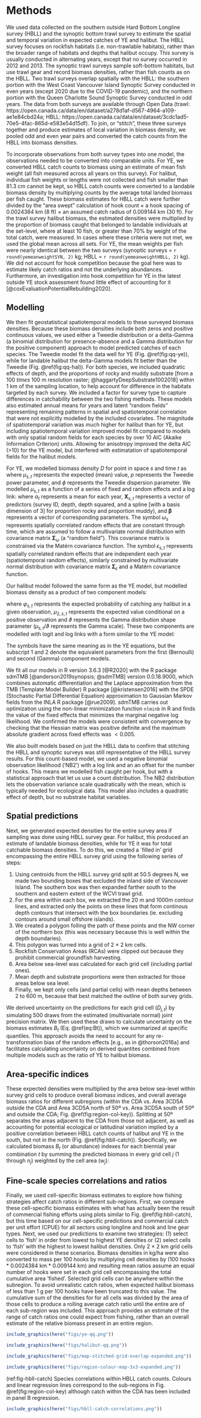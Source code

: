 # Methods {#sec:methods}

We used data collected on the southern outside Hard Bottom Longline survey (HBLL) and the synoptic bottom trawl survey to estimate the spatial and temporal variation in expected catches of YE and halibut.
The HBLL survey focuses on rockfish habitats (i.e. non-trawlable habitats), rather than the broader range of habitats and depths that halibut occupy.
This survey is usually conducted in alternating years, except that no survey occurred in 2012 and 2013.
The synoptic trawl surveys sample soft-bottom habitats, but use trawl gear and record biomass densities, rather than fish counts as on the HBLL.
Two trawl surveys overlap spatially with the HBLL: the southern portion with the West Coast Vancouver Island Synoptic Survey conducted in even years (except 2020 due to the COVID-19 pandemic), and the northern portion with the Queen Charlotte Sound Synoptic Survey conducted in odd years. 
The data from both surveys are available through Open Data (trawl: https://open.canada.ca/data/en/dataset/a278d1af-d567-4964-a109-ae1e84cbd24a;
HBLL: https://open.canada.ca/data/en/dataset/3cdc1ad5-70e5-4fac-865d-e583e54d15df).
To join, or "stitch", these three surveys together and produce estimates of local variation in biomass density, we pooled odd and even year pairs and converted the catch counts from the HBLL into biomass densities.

To incorporate observations from both survey types into one model, the observations needed to be converted into comparable units.
For YE, we converted HBLL catch counts to biomass using an estimate of mean fish weight (all fish measured across all years on this survey).
For halibut, individual fish weights or lengths were not collected and fish smaller than 81.3 cm cannot be kept, so HBLL catch counts were converted to a landable biomass density by multiplying counts by the average total landed biomass per fish caught.
These biomass estimates for HBLL catch were further divided by the "area swept" calculation of hook count $\times$ a hook spacing of 0.0024384 km (8 ft) $\times$ an assumed catch radius of 0.009144 km (30 ft).
For the trawl survey halibut biomass, the estimated densities were multiplied by the proportion of biomass caught that belonged to landable individuals at the set-level, where at least 10 fish, or greater than 70% by weight of the total catch, were measured.
In cases where these criteria were not met, we used the global mean across all sets.
<!-- YE biomass densities from the trawl survey were left unadjusted because -->
For YE, the mean weights per fish were nearly identical between the two surveys (synoptic surveys = `r round(yemeanweightSYN, 2)` kg; HBLL = `r round(yemeanweightHBLL, 2)` kg).
<!-- Finally, all densities were converted from kg per kg/km2 to kg per ha for computational reasons. -->
We did not account for hook competition because the goal here was to estimate likely catch ratios and not the underlying abundances.
Furthermore, an investigation into hook competition for YE in the latest outside YE stock assessment found little effect of accounting for it [@coxEvaluationPotentialRebuilding2020].

## Modelling

We then fit geostatistical spatiotemporal models to these surveyed biomass densities.
Because these biomass densities include both zeros and positive continuous values, we used either a Tweedie distribution or a delta-Gamma (a binomial distribution for presence-absence and a Gamma distribution for the positive component) approach to model predicted catches of each species.
The Tweedie model fit the data well for YE (Fig. \@ref(fig:qq-ye)), while for landable halibut the delta-Gamma models fit better than the Tweedie (Fig. \@ref(fig:qq-hal)).
For both species, we included quadratic effects of depth, and the proportions of rocky and muddy substrate [from a 100 $times$ 100 m resolution raster; @haggartyDeepSubstrate1002018] within 1 km of the sampling location, to help account for difference in the habitats targeted by each survey.
We included a factor for survey type to capture differences in catchability between the two fishing methods.
These models also estimated annual means for years and latent "random fields" representing remaining patterns in spatial and spatiotemporal correlation that were not explicitly modelled by the included covariates.
<!-- Might these next two sentences belong in the start of the results? -->
The magnitude of spatiotemporal variation was much higher for halibut than for YE, but including spatiotemporal variation improved model fit compared to models with only spatial random fields for each species by over 10 AIC (Akaike Information Criterion) units.
Allowing for anisotropy improved the delta AIC (>10) for the YE model, but interfered with estimatation of spatiotemporal fields for the halibut models.
<!-- For Halibut, including a first-order autoregressive (AR1) correlation between spatiotemporal fields only marginally improved model fit (~5 $\Delta$ AIC), so we used independent spatiotemporal fields for both species. -->
  <!-- SA: add equations?-->

For YE, we modelled biomass density $D$ for point in space $s$ and time $t$ as
\begin{align}
  D_{s,t} &\sim \operatorname{Tweedie} \left(\mu_{s,t}, p, \phi \right), \: 1 < p < 2\ ,
\end{align}
where $\mu_{s,t}$ represents the expected (mean) value, $p$ represents the Tweedie power parameter, and $\phi$ represents the Tweedie dispersion parameter. We modelled $\mu_{s,t}$ as a function of a series of fixed and random effects and a log link:
\begin{align}
  \mu_{s,t} &= \exp 
  \left(\alpha_t + \bm{X}_{s,t} \bm{\beta} + \omega_s + \epsilon_{s,t} \right),\\
  \bm{\omega} &\sim \operatorname{MVNormal} \left( \bm{0}, \bm{\Sigma}_\omega \right),\\
  \bm{\epsilon}_t &\sim \operatorname{MVNormal} \left( \bm{0}, \bm{\Sigma}_{\epsilon} \right),
\end{align}
where $\alpha_t$ represents a mean for each year, $\bm{X}_{s,t}$ represents a vector of predictors (survey ID, depth, depth squared, and a spline [with a basis dimension of 3] for proportion rocky and proportion muddy), and $\bm{\beta}$ represents a vector of corresponding parameters.
The symbol $\omega_s$ represents spatially correlated random effects that are constant through time, which are assumed to follow a multivariate normal distribution with covariance matrix $\bm{\Sigma}_\omega$ (a "random field").
This covariance matrix is constrained via the Matérn covariance function.
The symbol $\epsilon_{s,t}$ represents spatially correlated random effects that are independent each year (spatiotemporal random effects), similarly constrained by multivariate normal distribution with covariance matrix $\bm{\Sigma}_{\epsilon}$ and a Matérn covariance function.

Our halibut model followed the same form as the YE model, but modelled biomass density as a product of two component models:

\begin{align}
  D_{s,t} &\sim 
  \operatorname{Bernoulli} \left( \varphi_{s,t} \right) \cdot
    \operatorname{Gamma} \left( \vartheta, \frac{\mu_{2,s,t}}{\vartheta} \right),
\end{align}

where $\varphi_{s,t}$ represents the expected probability of catching any halibut in a given observation, $\mu_{2,s,t}$ represents the expected value conditional on a positive observation and $\vartheta$ represents the Gamma distribution shape parameter ($\mu_{s,t} / \vartheta$ represents the Gamma scale).
These two components are modelled with logit and log links with a form similar to the YE model:

\begin{align}
  \varphi_{s,t} &= \operatorname{logit}^{-1} 
  \left(\alpha_{1,t} + \bm{X}_{1,s,t} \bm{\beta_1} + \omega_{1,s} + \epsilon_{1,s,t} \right),\\
    \mu_{2,s,t} &= \exp 
  \left(\alpha_{2,t} + \bm{X}_{2,s,t} \bm{\beta_2} + \omega_{2,s} + \epsilon_{2,s,t} \right).
\end{align}

The symbols have the same meaning as in the YE equations, but the subscript 1 and 2 denote the equivalent parameters from the first (Bernoulli) and second (Gamma) component models.

We fit all our models in R version 3.6.3 [@R2020] with the R package sdmTMB [@anderson2019synopsis; @sdmTMB] version 0.0.18.9000, which combines automatic differentiation and the Laplace approximation from the TMB (Template Model Builder) R package [@kristensen2016] with the SPDE (Stochastic Partial Differential Equation) approximation to Gaussian Markov fields from the INLA R package [@rue2009].
sdmTMB carries out optimization using the non-linear minimization function `nlminb` in R and finds the value of the fixed effects that minimizes the marginal negative log likelihood.
We confirmed the models were consistent with convergence by checking that the Hessian matrix was positive definite and the maximum absolute gradient across fixed effects was $< 0.005$.

We also built models based on just the HBLL data to confirm that stitching the HBLL and synoptic surveys was still representative of the HBLL survey results.
For this count-based model, we used a negative binomial observation likelihood ('NB2') with a log link and an an offset for the number of hooks.
This means we modelled fish caught per hook, but with a statistical approach that let us use a count distribution.
The NB2 distribution lets the observation variance scale quadratically with the mean, which is typically needed for ecological data.
This model also includes a quadratic effect of depth, but no substrate habitat variables.

## Spatial predictions

Next, we generated expected densities for the entire survey area if sampling was done using HBLL survey gear.
For halibut, this produced an estimate of landable biomass densities, while for YE it was for total catchable biomass densities.
To do this, we created a `filled in' grid encompassing the entire HBLL survey grid using the following series of steps:

1. Using centroids from the HBLL survey grid split at 50.5 degrees N, we made two bounding boxes that excluded the inland side of Vancouver Island. The southern box was then expanded farther south to the southern and eastern extent of the WCVI trawl grid. 
2. For the area within each box, we extracted the 20 m and 1000m contour lines, and extracted only the points on these lines that form continous depth contours that intersect with the box boundaries (ie. excluding contours around small offshore islands).
3. We created a polygon folling the path of these points and the NW corner of the northern box (this was necessary because this is well within the depth boundaries).
4. This polygon was turned into a grid of 2 $\times$ 2 km cells.
5. Rockfish Conservation Areas (RCAs) were clipped out because they prohibit commercial groundfish harvesting.
6. Area below sea-level was calculated for each grid cell (including partial ones).
7. Mean depth and substrate proportions were then extracted for those areas below sea level.
8. Finally, we kept only cells (and partial cells) with mean depths between 2 to 600 m, because that best matched the outline of both survey grids.
<!-- These estimates were then used to produce maps of expected biomass distributions for each species, as well as the spatial distribution of expected catch ratios between these species. -->

We derived uncertainty on the predictions for each grid cell ($D_{j,t}$) by simulating 500 draws from the estimated (multivariate normal) joint precision matrix. We then used these draws to calculate uncertainty on the biomass estimates $B_t$ (Eq. \@ref(eq:Bt)), which we summarized at specific quantiles. This approach avoids the need to account for any re-transformation bias of the random effects [e.g., as in @thorson2016a] and facilitates calculating uncertainty on derived quantites combined from multiple models such as the ratio of YE to halibut biomass.

## Area-specific indices

These expected densities were multiplied by the area below sea-level within survey grid cells to produce overall biomass indices, and overall average biomass ratios for different subregions (within the CDA vs. Area 3CD5A outside the CDA and Area 3CD5A north of 50º vs. Area 3CD5A south of 50º and outside the CDA; Fig. \@ref(fig:region-col-key)).
Splitting at 50º separates the areas adjacent to the CDA from those not adjacent, as well as accounting for potential ecological or latitudinal variation implied by a positive correlation between HBLL catch counts of halibut and YE in the south, but not in the north (Fig. \@ref(fig:hbll-catch)).
Specifically, we calculated biomass $B_t$ (or abundance) indexes for each biennial year combination $t$ by summing the predicted biomass in every grid cell $j$ (1 through $n_j$) weighted by the cell area ($w_j$):

\begin{equation}
\label{eq:Bt}
B_t = \sum_{j = 1}^{n_j} w_j  D_{j,t}.
\end{equation}

## Fine-scale species correlations and ratios

Finally, we used cell-specific biomass estimates to explore how fishing strategies affect catch ratios in different sub-regions.
First, we compare these cell-specific biomass estimates with what has actually been the result of commercial fishing efforts using plots similar to Fig. \@ref(fig:hbll-catch), but this time based on our cell-specific predictions and commercial catch per unit effort (CPUE) for all sectors using longline and hook and line gear types. 
Next, we used our predictions to examine two strategies: (1) select cells to 'fish' in order from lowest to highest YE densities or (2) select cells to 'fish' with the highest to lowest halibut densities.
<!-- TODO: a bit more here about what this can show and exactly what was done? -->
Only 2 $\times$ 2 km grid cells were considered in these scenarios. 
Biomass densities in kg/ha were also converted to mass per 100 hooks by multiplying cell densities by (100 hooks * 0.0024384 km * 0.009144 km) and resulting mean ratios assume an equal number of hooks were set in each grid cell encompassing the total cumulative area 'fished'. 
Selected grid cells can be anywhere within the subregion. 
To avoid unrealistic catch ratios, when expected halibut biomass of less than 1 g per 100 hooks have been truncated to this value.
The cumulative sum of the densities for for all cells was divided by the area of those cells to produce a rolling average catch ratio until the entire are of each sub-region was included.
This approach provides an estimate of the range of catch ratios one could expect from fishing, rather than an overall estimate of the relative biomass present in an entire region. 


```r
include_graphics(here("figs/ye-qq.png"))
```

```r
include_graphics(here("figs/halibut-qq.png"))
```

```r
include_graphics(here("figs/map-stitched-grid-overlap-expanded.png"))
```

```r
include_graphics(here("figs/region-colour-map-3x3-expanded.png"))
```

(ref:fig-hbll-catch) Species correlations within HBLL catch counts. Colours and linear regression lines correspond to the sub-regions in Fig. \@ref(fig:region-col-key) although catch within the CDA has been included in panel B regression.

```r
include_graphics(here("figs/hbll-catch-correlations.png"))
```

<!-- (ref:fig-com-catch) Species correlations within commericial catch CPUE split by season where summer is when halibut tend to be in shallow waters (May through August) and winter is when they tend to be in deeper waters (September through April @loherAnalysisMatchMismatch2011). Colours and linear regression lines correspond to the sub-regions in Fig. \@ref(fig:region-col-key). -->

<!-- ```{r com-catch, fig.cap="(ref:fig-com-catch)", out.width="5in"} -->
<!-- include_graphics(here("figs/commercial-correlations-by-region-season.png")) -->
<!-- ``` -->

<!-- (ref:fig-com-catch-by-yr) Simple linear regression lines for annual species correlations within commericial catch CPUE split by sub-regions (Fig. \@ref(fig:region-col-key)) and season where summer is when halibut tend to be in shallow waters (May through August) and winter is when they tend to be in deeper waters (September through April @loherAnalysisMatchMismatch2011). -->

<!-- ```{r com-catch-by-yr, fig.cap="(ref:fig-com-catch-by-yr)", out.width="5in"} -->
<!-- include_graphics(here("figs/commercial-correlations-by-year-by-season.png"))  -->
<!-- ```  -->
